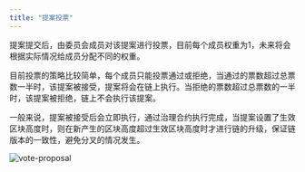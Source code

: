 ```yaml
---
title: "提案投票"
---
```


提案提交后，由委员会成员对该提案进行投票，目前每个成员权重为1，未来将会根据实际情况给成员分配不同的权重。

目前投票的策略比较简单，每个成员只能投票通过或拒绝，当通过的票数超过总票数一半时，该提案被接受，提案将会在链上执行。当拒绝的票数超过总票数的一半时，该提案被拒绝，链上不会执行该提案。

一般来说，提案被接受后会立即执行，通过治理合约执行完成，当提案设置了生效区块高度时，则在新产生的区块高度超过生效区块高度时才进行链的升级，保证链版本的一致性，避免分叉的情况发生。

![vote-proposal](../../images/governance_vote_zh.png)
